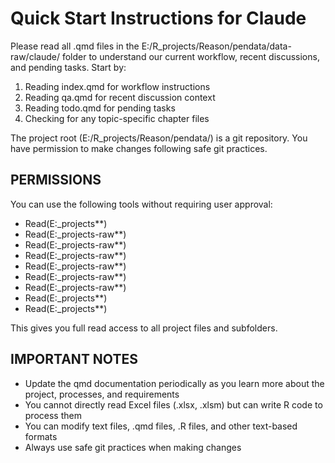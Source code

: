 # Quick Start Instructions for Claude

Please read all .qmd files in the E:/R_projects/Reason/pendata/data-raw/claude/ folder to understand our current workflow, recent discussions, and pending tasks. Start by:

1. Reading index.qmd for workflow instructions
2. Reading qa.qmd for recent discussion context
3. Reading todo.qmd for pending tasks
4. Checking for any topic-specific chapter files

The project root (E:/R_projects/Reason/pendata/) is a git repository. You have permission to make changes following safe git practices.

## PERMISSIONS

You can use the following tools without requiring user approval:

- Read(E:\R_projects\Reason\pendata\**)
- Read(E:\R_projects\Reason\pendata\data-raw\**)
- Read(E:\R_projects\Reason\pendata\data-raw\plans\**)
- Read(E:\R_projects\Reason\pendata\data-raw\plans\frs\**)
- Read(E:\R_projects\Reason\pendata\data-raw\plans\txtrs\**)
- Read(E:\R_projects\Reason\pendata\data-raw\plans\frs\qmd\**)
- Read(E:\R_projects\Reason\pendata\data-raw\plans\txtrs\qmd\**)
- Read(E:\R_projects\Reason\pendata\R\**)
- Read(E:\R_projects\Reason\pendata\data\**)

This gives you full read access to all project files and subfolders.

## IMPORTANT NOTES

- Update the qmd documentation periodically as you learn more about the project, processes, and requirements
- You cannot directly read Excel files (.xlsx, .xlsm) but can write R code to process them
- You can modify text files, .qmd files, .R files, and other text-based formats
- Always use safe git practices when making changes